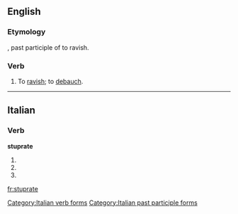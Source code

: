 ==English==

===Etymology===
{{etyl|la}} {{lena}} {{term|stupratus|lang=la}}, past participle of {{term|stuprare|lang=la}} to ravish.

===Verb===
{{en-verb|stuprat|ed}}

# {{transitive}} To [[ravish]]; to [[debauch]].
#: {{rfquotek|Heywood}}

{{Webster 1913}}

----

==Italian==

===Verb===
'''stuprate'''

# {{conjugation of|stuprare||2|p|pres|ind|lang=it}}
# {{conjugation of|stuprare||2|p|imp|lang=it}}
# {{form of|[[feminine|Feminine]] plural|stuprato}}

[[Category:Italian verb forms]]
[[Category:Italian past participle forms]]

[[fr:stuprate]]